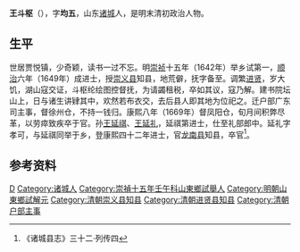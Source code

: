 '''王斗枢'''（{{bd|？||？||}}），字'''均五'''，山东[[诸城|诸城]]人，是明末清初政治人物。

== 生平 ==
世居贾悦镇，少奇颖，读书一过不忘。明[[崇祯|崇祯]]十五年（1642年）举乡试第一，[[顺治|顺治]]六年（1649年）成进士，授[[崇义县|崇义县]]知县，地荒僻，抚字备至。调繁[[进贤|进贤]]，岁大饥，湖山寇交证，斗枢纶绘图控督抚，为请蠲租税，卒如其议，寇乃解。建书院坛山上，日与诸生讲肄其中，欢然若布衣交，去后县人即其地为位祀之。迁户部广东司主事，督徐州仓，不持一钱归。康熙八年（1669年）督凤阳仓，旬月间积弊尽革，以劳瘁致疾卒于官。孙[[王延祺|王延祺]]、[[王延礼|王延礼]]，延祺第进士，仕至礼部郎中。延礼字孝可，与延祺同举于乡，登康熙四十二年进士，官[[龙南县|龙南县]]知县，卒官<ref>《诸城县志》三十二·列传四</ref>。

==参考资料==
{{reflist}}

{{順治六年己丑科殿試金榜}}

{{Authority control}}

{{DEFAULTSORT:}}
[[Category:王姓|D]]
[[Category:诸城人|Category:诸城人]]
[[Category:崇禎十五年壬午科山東鄉試舉人|Category:崇禎十五年壬午科山東鄉試舉人]]
[[Category:明朝山東鄉試解元|Category:明朝山東鄉試解元]]
[[Category:清朝崇义县知县|Category:清朝崇义县知县]]
[[Category:清朝进贤县知县|Category:清朝进贤县知县]]
[[Category:清朝户部主事|Category:清朝户部主事]]


{{清朝人物小作品}}
